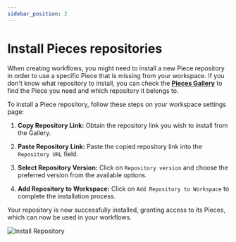 ```yaml
---
sidebar_position: 2
---
```


# Install Pieces repositories


When creating workflows, you might need to install a new Piece repository in order to use a specific Piece that is missing from your workspace.
If you don't know what repository to install, you can check the [**Pieces Gallery**](/gallery) to find the Piece you need and which repository it belongs to.

To install a Piece repository, follow these steps on your workspace settings page:

1. **Copy Repository Link:** Obtain the repository link you wish to install from the Gallery.

2. **Paste Repository Link:** Paste the copied repository link into the `Repository URL` field.

3. **Select Repository Version:** Click on `Repository version` and choose the preferred version from the available options.

4. **Add Repository to Workspace:** Click on `Add Repository to Workspace` to complete the installation process.

Your repository is now successfully installed, granting access to its Pieces, which can now be used in your workflows.

![Install Repository](/img/pieces/install_repository.gif)